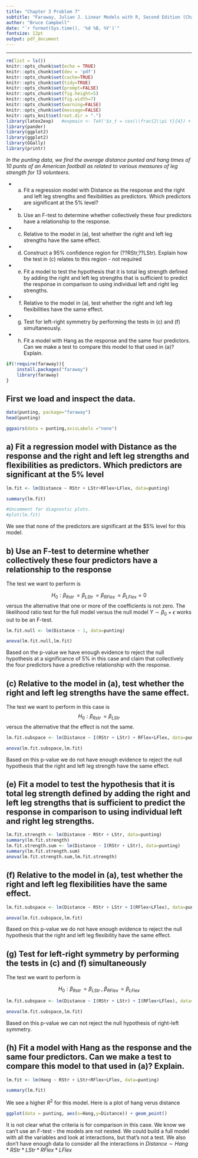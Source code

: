 ```yaml
---
title: "Chapter 3 Problem 7"
subtitle: "Faraway, Julian J. Linear Models with R, Second Edition (Chapman & Hall/CRC Texts"
author: "Bruce Campbell"
date: "`r format(Sys.time(), '%d %B, %Y')`"
fontsize: 12pt
output: pdf_document
---
```


---
```r
rm(list = ls())
knitr::opts_chunk$set(echo = TRUE)
knitr::opts_chunk$set(dev = 'pdf')
knitr::opts_chunk$set(cache=TRUE)
knitr::opts_chunk$set(tidy=TRUE)
knitr::opts_chunk$set(prompt=FALSE)
knitr::opts_chunk$set(fig.height=5)
knitr::opts_chunk$set(fig.width=7)
knitr::opts_chunk$set(warning=FALSE)
knitr::opts_chunk$set(message=FALSE)
knitr::opts_knit$set(root.dir = ".")
library(latex2exp)   #expmain <- TeX('$x_t = cos(\\frac{2\\pi t}{4}) + w_t$');x = ts(cos(2*pi*0:500/4) + rnorm(500,0,1));plot(x,main =expmain )
library(pander)
library(ggplot2)
library(ggplot2)
library(GGally)
library(printr)
```

_In the punting data, we find the average distance punted and hang times of 10 punts of an American football as related to various measures of leg strength for 13 volunteers._

* (a) Fit a regression model with Distance as the response and the right and left leg strengths and flexibilities as predictors. Which predictors are significant at the 5% level? 
* (b) Use an F-test to determine whether collectively these four predictors have a relationship to the response. 
* (c) Relative to the model in (a), test whether the right and left leg strengths have the same effect. 
* (d) Construct a 95% confidence region for (??RStr,??LStr). Explain how the test in (c) relates to this region -  not required
* (e) Fit a model to test the hypothesis that it is total leg strength defined by adding the right and left leg strengths that is sufficient to predict the response in comparison to using individual left and right leg strengths. 
* (f) Relative to the model in (a), test whether the right and left leg flexibilities have the same effect. 
* (g) Test for left-right symmetry by performing the tests in (c) and (f) simultaneously. 
* (h) Fit a model with Hang as the response and the same four predictors. Can we make a test to compare this model to that used in (a)? Explain.

```r
if(!require(faraway)){
    install.packages("faraway")
    library(faraway)
}

```
 
## First we load and inspect the data. 

```r
data(punting, package="faraway")
head(punting)

ggpairs(data = punting,axisLabels ="none")
```

## a) Fit a regression model with Distance as the response and the right and left leg strengths and flexibilities as predictors. Which predictors are significant at the $5\%$ level
```r
lm.fit <- lm(Distance ~ RStr + LStr+RFlex+LFlex, data=punting)

summary(lm.fit)

#Uncomment for diagnostic plots.
#plot(lm.fit)
```

We see that none of the predictors are significant at the $5\% level for this model. 

## b) Use an F-test to determine whether collectively these four predictors have a relationship to the response

The test we want to perform is 

$$H_0 : \beta_{Rstr} \, = \beta_{LStr} \, = \beta_{RFlex} \, = \beta_{LFlex} = 0 $$
versus the alternative that one or more of the coefficients is not zero.  The likelihood ratio test for the full model versus the null model $Y \sim \beta_0 + \epsilon$ works out to be an F-test.  


```r
lm.fit.null <- lm(Distance ~ 1, data=punting)

anova(lm.fit.null,lm.fit)

```

Based on the p-value we have enough evidence to reject the null hypothesis at a significance of $5\%$ in this case and claim that collectively the four predictors have a predictive relationship with the response. 

## (c) Relative to the model in (a), test whether the right and left leg strengths have the same effect. 

The test we want to perform in this case is 
$$H_0 : \beta_{Rstr} \, = \beta_{LStr}$$ versus the alternative that the effect is not the same.

```r
lm.fit.subspace <- lm(Distance ~ I(RStr + LStr) + RFlex+LFlex, data=punting)

anova(lm.fit.subspace,lm.fit)
```

Based on this p-value we do not have enough evidence to reject the null hypothesis that the right and left leg strength have the same effect. 

## (e) Fit a model to test the hypothesis that it is total leg strength defined by adding the right and left leg strengths that is sufficient to predict the response in comparison to using individual left and right leg strengths. 

```r

lm.fit.strength <- lm(Distance ~ RStr + LStr, data=punting)
summary(lm.fit.strength)
lm.fit.strength.sum <- lm(Distance ~ I(RStr + LStr), data=punting)
summary(lm.fit.strength.sum)
anova(lm.fit.strength.sum,lm.fit.strength)

```


##  (f) Relative to the model in (a), test whether the right and left leg flexibilities have the same effect.

```r
lm.fit.subspace <- lm(Distance ~ RStr + LStr + I(RFlex+LFlex), data=punting)

anova(lm.fit.subspace,lm.fit)
```


Based on this p-value we do not have enough evidence to reject the null hypothesis that the right and left leg flexibility have the same effect. 


## (g) Test for left-right symmetry by performing the tests in (c) and (f) simultaneously


The test we want to perform is 

$$H_0 : \beta_{Rstr} \, = \beta_{LStr}  \; , \; \beta_{RFlex} \, = \beta_{LFlex} $$

```r

lm.fit.subspace <- lm(Distance ~ I(RStr + LStr) + I(RFlex+LFlex), data=punting)

anova(lm.fit.subspace,lm.fit)

```
Based on this p-value we can not reject the null hypothesis of right-left symmetry. 

## (h) Fit a model with Hang as the response and the same four predictors. Can we make a test to compare this model to that used in (a)? Explain.

```r

lm.fit <- lm(Hang ~ RStr + LStr+RFlex+LFlex, data=punting)

summary(lm.fit)

```

We see a higher $R^2$ for this model. Here is a plot of hang verus distance

```r
ggplot(data = punting, aes(x=Hang,y=Distance)) + geom_point()
```

It is not clear what the criteria is for comparison in this case.  We know we can't use an F-test - the models are not nested.  We could build a full model with all the variables and look at interactions, but that's not a test. We also don't have enough data to consider all the interactions in $Distance \sim Hang * RStr * LStr * RFlex * LFlex$
